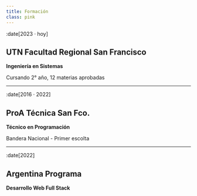 ```yaml
---
title: Formación
class: pink
---
```


:date[2023 · hoy]
## UTN Facultad Regional San Francisco 
**Ingeniería en Sistemas**

Cursando 2° año, 12 materias aprobadas

---

:date[2016 · 2022]
## ProA Técnica San Fco.
**Técnico en Programación**

Bandera Nacional - Primer escolta

---

:date[2022]
## Argentina Programa
**Desarrollo Web Full Stack**   


